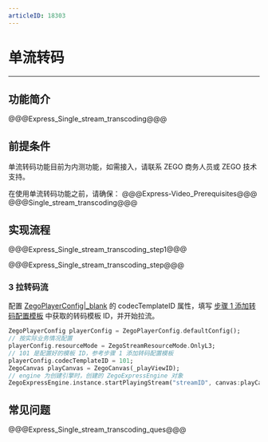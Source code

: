 ```yaml
---
articleID: 18303
---
```

# 单流转码

- - -

## 功能简介

@@@Express_Single_stream_transcoding@@@


## 前提条件

<div class="mk-warning">

单流转码功能目前为内测功能，如需接入，请联系 ZEGO 商务人员或 ZEGO 技术支持。  
</div>

在使用单流转码功能之前，请确保：
@@@Express-Video_Prerequisites@@@
@@@Single_stream_transcoding@@@


## 实现流程

@@@Express_Single_stream_transcoding_step1@@@


<a name="step1"></a>

@@@Express_Single_stream_transcoding_step@@@

### 3 拉转码流

配置 [ZegoPlayerConfig\|_blank](/unique-api/express-video-sdk/zh/dart_flutter/zego_express_engine/ZegoPlayerConfig-class.html) 的 codecTemplateID 属性，填写 [步骤 1 添加转码配置模板](!Single_stream_transcoding#step1) 中获取的转码模板 ID，并开始拉流。

```Dart
ZegoPlayerConfig playerConfig = ZegoPlayerConfig.defaultConfig();
// 按实际业务情况配置
playerConfig.resourceMode = ZegoStreamResourceMode.OnlyL3;
// 101 是配置好的模板 ID，参考步骤 1 添加转码配置模板
playerConfig.codecTemplateID = 101;
ZegoCanvas playCanvas = ZegoCanvas(_playViewID);
// engine 为创建引擎时，创建的 ZegoExpressEngine 对象
ZegoExpressEngine.instance.startPlayingStream("streamID", canvas:playCanvas, config:playerConfig);
```

## 常见问题

@@@Express_Single_stream_transcoding_ques@@@
